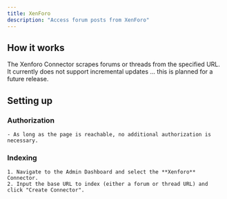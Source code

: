 ```yaml
---
title: XenForo
description: "Access forum posts from XenForo"
---
```


## How it works
The Xenforo Connector scrapes forums or threads from the specified URL.
It currently does not support incremental updates ... this is planned for a future release.

## Setting up
### Authorization
    - As long as the page is reachable, no additional authorization is necessary.

### Indexing
    1. Navigate to the Admin Dashboard and select the **Xenforo** Connector.
    2. Input the base URL to index (either a forum or thread URL) and click "Create Connector".
